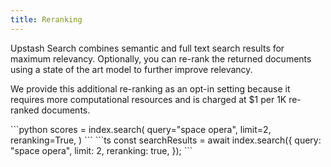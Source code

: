 ```yaml
---
title: Reranking
---
```


Upstash Search combines semantic and full text search results for maximum relevancy. Optionally, you can re-rank the returned documents using a state of the art model to further improve relevancy.

We provide this additional re-ranking as an opt-in setting because it requires more computational resources and is charged at $1 per 1K re-ranked documents.

<Tabs>

<Tab title="Python">
```python
scores = index.search(
    query="space opera",
    limit=2,
    reranking=True,
)
```
</Tab>

<Tab title="TypeScript">
```ts
const searchResults = await index.search({
  query: "space opera",
  limit: 2,
  reranking: true,
});
```
</Tab>

</Tabs>
